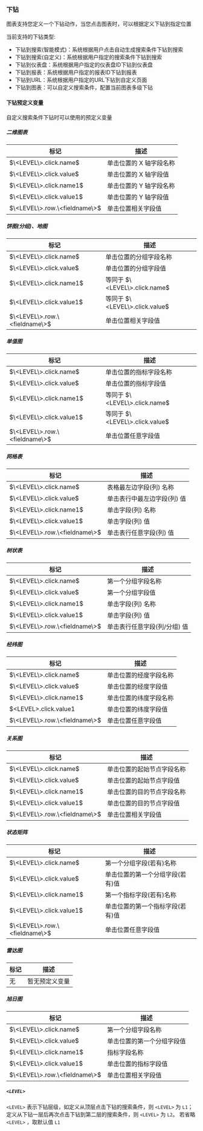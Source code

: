 ### 下钻

图表支持您定义一个下钻动作，当您点击图表时，可以根据定义下钻到指定位置

当前支持的下钻类型:

* 下钻到搜索(智能模式)：系统根据用户点击自动生成搜索条件下钻到搜索
* 下钻到搜索(自定义)：系统根据用户指定的搜索条件下钻到搜索
* 下钻到仪表盘：系统根据用户指定的仪表盘ID下钻到仪表盘
* 下钻到报表：系统根据用户指定的报表ID下钻到报表
* 下钻到URL：系统根据用户指定的URL下钻到自定义页面
* 下钻到图表：可以自定义搜索条件，配置当前图表多级下钻

#### 下钻预定义变量
  
  自定义搜索条件下钻时可以使用的预定义变量
  
  ##### 二维图表
  | 标记 | 描述 |
  |---|---|
  | $\<LEVEL\>.click.name$ | 单击位置的 X 轴字段名称 |
  | $\<LEVEL\>.click.value$ | 单击位置的 X 轴字段值 |
  | $\<LEVEL\>.click.name1$ | 单击位置的 Y 轴字段名称 |
  | $\<LEVEL\>.click.value1$ | 单击位置的 Y 轴字段值 |
  | $\<LEVEL\>.row.\<fieldname\>$ | 单击位置相关字段值 |
  
  ##### 饼图(分组)、地图
  | 标记 | 描述 |
  |---|---|
  | $\<LEVEL\>.click.name$ | 单击位置的分组字段名称 |
  | $\<LEVEL\>.click.value$ | 单击位置的分组字段值 |
  | $\<LEVEL\>.click.name1$ | 等同于 $\<LEVEL\>.click.name$ |
  | $\<LEVEL\>.click.value1$ | 等同于 $\<LEVEL\>.click.value$ |
  | $\<LEVEL\>.row.\<fieldname\>$ | 单击位置相关字段值 |
  
  ##### 单值图
  | 标记 | 描述 |
  |---|---|
  | $\<LEVEL\>.click.name$ | 单击位置的指标字段名称 |
  | $\<LEVEL\>.click.value$ | 单击位置的指标字段值 |
  | $\<LEVEL\>.click.name1$ | 等同于 $\<LEVEL\>.click.name$ |
  | $\<LEVEL\>.click.value1$ | 等同于 $\<LEVEL\>.click.value$ |
  | $\<LEVEL\>.row.\<fieldname\>$ | 单击位置任意字段值 |
  
  ##### 网格表
  | 标记 | 描述 |
  |---|---|
  | $\<LEVEL\>.click.name$ | 表格最左边字段(列) 名称 |
  | $\<LEVEL\>.click.value$ | 单击表行中最左边字段(列) 值 |
  | $\<LEVEL\>.click.name1$ | 单击字段(列) 名称 |
  | $\<LEVEL\>.click.value1$ | 单击字段(列) 值 |
  | $\<LEVEL\>.row.\<fieldname\>$ | 单击表行任意字段(列) 值 |
  
  ##### 树状表
  | 标记 | 描述 |
  |---|---|
  | $\<LEVEL\>.click.name$ | 第一个分组字段名称 |
  | $\<LEVEL\>.click.value$ | 第一个分组字段值 |
  | $\<LEVEL\>.click.name1$ | 单击字段(列) 名称 |
  | $\<LEVEL\>.click.value1$ | 单击字段(列) 值 |
  | $\<LEVEL\>.row.\<fieldname\>$ | 单击表行任意字段(列/分组) 值 |
  
  ##### 经纬图
  | 标记 | 描述 |
  |---|---|
  | $\<LEVEL\>.click.name$ | 单击位置的经度字段名称 |
  | $\<LEVEL\>.click.value$ | 单击位置的经度字段值 |
  | $\<LEVEL\>.click.name1$ | 单击位置的纬度字段名称 |
  | $\<LEVEL\>.click.value1 | 单击位置的纬度字段值 |
  | $\<LEVEL\>.row.\<fieldname\>$ | 单击位置任意字段值 |
  
  ##### 关系图
  | 标记 | 描述 |
  |---|---|
  | $\<LEVEL\>.click.name$ | 单击位置的起始节点字段名称 |
  | $\<LEVEL\>.click.value$ | 单击位置的起始节点字段值 |
  | $\<LEVEL\>.click.name1$ | 单击位置的目的节点字段名称 |
  | $\<LEVEL\>.click.value1$ | 单击位置的目的节点字段值 |
  | $\<LEVEL\>.row.\<fieldname\>$ | 单击位置相关字段值 |
  
  
  ##### 状态矩阵
  | 标记 | 描述 |
  |---|---|
  | $\<LEVEL\>.click.name$ | 第一个分组字段(若有)名称 |
  | $\<LEVEL\>.click.value$ | 单击位置的第一个分组字段(若有)值 |
  | $\<LEVEL\>.click.name1$ | 第一个指标字段(若有)名称 |
  | $\<LEVEL\>.click.value1$ | 单击位置的第一个指标字段(若有)值 |
  | $\<LEVEL\>.row.\<fieldname\>$ | 单击位置任意字段值 |
  
  ##### 雷达图
  | 标记 | 描述 |
  |---|---|
  | 无 | 暂无预定义变量 |
  
  ##### 旭日图
  | 标记 | 描述 |
  |---|---|
  | $\<LEVEL\>.click.name$ | 第一个分组字段名称 |
  | $\<LEVEL\>.click.value$ | 单击位置的第一个分组字段值 |
  | $\<LEVEL\>.click.name1$ | 指标字段名称 |
  | $\<LEVEL\>.click.value1$ | 单击位置的指标字段值 |
  | $\<LEVEL\>.row.\<fieldname\>$ | 单击位置相关字段值 |
  
  ##### `<LEVEL>`
  
  `<LEVEL>` 表示下钻层级，如定义从顶层点击下钻的搜索条件，则 `<LEVEL>` 为 `L1`；
  定义从下钻一层后再次点击下钻到第二层的搜索条件，则 `<LEVEL>` 为 `L2`。
  若省略 `<LEVEL>` ，取默认值 `L1`






